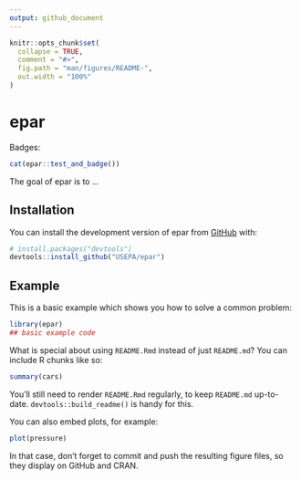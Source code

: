 ```yaml
---
output: github_document
---
```


<!-- README.md is generated from README.Rmd. Please edit that file -->

```r
knitr::opts_chunk$set(
  collapse = TRUE,
  comment = "#>",
  fig.path = "man/figures/README-",
  out.width = "100%"
)
```

# epar

<!-- badges: start -->

Badges:

```r
cat(epar::test_and_badge())
```

<!-- badges: end -->

The goal of epar is to ...

## Installation

You can install the development version of epar from [GitHub](https://github.com/) with:

``` r
# install.packages("devtools")
devtools::install_github("USEPA/epar")
```

## Example

This is a basic example which shows you how to solve a common problem:

```r
library(epar)
## basic example code
```

What is special about using `README.Rmd` instead of just `README.md`? You can include R chunks like so:

```r
summary(cars)
```

You'll still need to render `README.Rmd` regularly, to keep `README.md` up-to-date. `devtools::build_readme()` is handy for this.

You can also embed plots, for example:

```r
plot(pressure)
```

In that case, don't forget to commit and push the resulting figure files, so they display on GitHub and CRAN.
